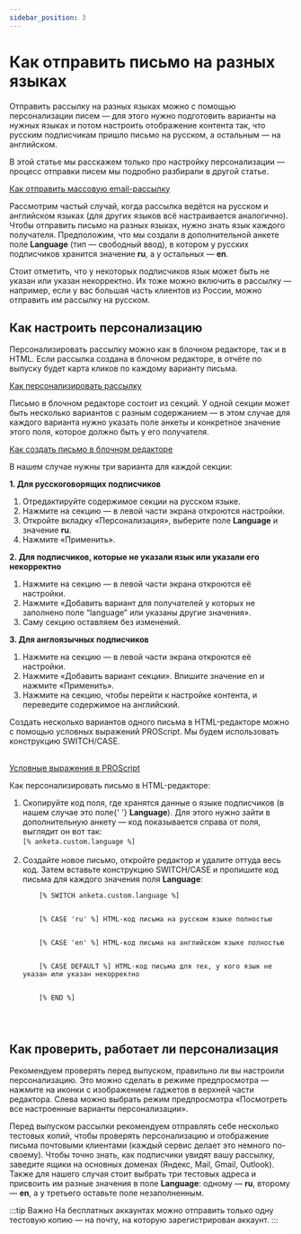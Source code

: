 ```yaml
---
sidebar_position: 3
---
```



# Как отправить письмо на разных языках

Отправить рассылку на разных языках можно с помощью персонализации писем — для этого нужно подготовить варианты на нужных языках и потом настроить отображение контента так, что русским подписчикам пришло письмо на русском, а остальным — на английском.

В этой статье мы расскажем только про настройку персонализации — процесс отправки писем мы подробно разбирали в другой статье.

[Как отправить массовую email-рассылку](https://docs.sendsay.ru//email-campaigns/create-your-campaign/how-to-send-email-campaign) <br/>

Рассмотрим частый случай, когда рассылка ведётся на русском и английском языках (для других языков всё настраивается аналогично). Чтобы отправить письмо на разных языках, нужно знать язык каждого получателя. Предположим, что мы создали в дополнительной анкете поле **Language** (тип — свободный ввод), в котором у русских подписчиков хранится значение **ru**, а у остальных — **en**.

Стоит отметить, что у некоторых подписчиков язык может быть не указан или указан некорректно. Их тоже можно включить в рассылку — например, если у вас большая часть клиентов из России, можно отправить им рассылку на русском.

## Как настроить персонализацию

Персонализировать рассылку можно как в блочном редакторе, так и в HTML. Если рассылка создана в блочном редакторе, в отчёте по выпуску будет карта кликов по каждому варианту письма.

[Как персонализировать рассылку](https://docs.sendsay.ru/email-campaigns/personalization/how-to-personalize-campaign)

<Tabs>
<TabItem value="key1" label="В блочном редакторе" default>

Письмо в блочном редакторе состоит из секций. У одной секции может быть несколько вариантов с разным содержанием — в этом случае для каждого варианта нужно указать поле анкеты и конкретное значение этого поля, которое должно быть у его получателя. <br/>

[Как создать письмо в блочном редакторе](https://docs.sendsay.ru/email-campaigns/create-your-campaign/drag-and-drop-editor) <br/>

В нашем случае нужны три варианта для каждой секции:

<b> 1. Для русскоговорящих подписчиков </b>
<ol>
  <li>Отредактируйте содержимое секции на русском языке.</li>
  <li>Нажмите на секцию — в левой части экрана откроются настройки.</li>
  <li>
    Откройте вкладку «Персонализация», выберите поле <b>Language</b> и значение <b>ru</b>.
  </li>
  <li>Нажмите «Применить».</li>
</ol>
<b> 2. Для подписчиков, которые не указали язык или указали его некорректно </b>
<ol>
  <li>Нажмите на секцию — в левой части экрана откроются её настройки.</li>
  <li>
    Нажмите «Добавить вариант для получателей у которых не заполнено поле “language” или указаны
    другие значения».
  </li>
  <li>Саму секцию оставляем без изменений.</li>
</ol>
<b> 3. Для англоязычных подписчиков </b>
<ol>
  <li>Нажмите на секцию — в левой части экрана откроются её настройки.</li>
  <li>Нажмите «Добавить вариант секции». Впишите значение en и нажмите «Применить».</li>
  <li>
    Нажмите на секцию, чтобы перейти к настройке контента, и переведите содержимое на английский.
  </li>
</ol>

</TabItem>
<TabItem value="key2" label="В HTML-редакторе">
Создать несколько вариантов одного письма в HTML-редакторе можно с помощью условных выражений PROScript. Мы будем использовать конструкцию SWITCH/CASE.<br/>
<br/>

[Условные выражения в PROScript](https://docs.sendsay.ru/proscript/conditionals)

Как персонализировать письмо в HTML-редакторе:

<ol>
  <li>
    Скопируйте код поля, где хранятся данные о языке подписчиков (в нашем случае это поле{' '}
    <b>Language</b>). Для этого нужно зайти в дополнительную анкету — код показывается справа от
    поля, выглядит он вот так:
    <br />
    <code>[% anketa.custom.language %]</code>
  </li>
  <br />
  <li>
    Создайте новое письмо, откройте редактор и удалите оттуда весь код. Затем вставьте конструкцию
    SWITCH/CASE и пропишите код письма для каждого значения поля <b>Language</b>:
  </li>
  <code>
    [% SWITCH anketa.custom.language %]
    <br />
    [% CASE 'ru' %] HTML-код письма на русском языке полностью
    <br />
    [% CASE 'en' %] HTML-код письма на английском языке полностью
    <br />
    [% CASE DEFAULT %] HTML-код письма для тех, у кого язык не указан или указан некорректно
    <br />
    [% END %]
    <br />
  </code>
</ol>

</TabItem>
</Tabs>

## Как проверить, работает ли персонализация

Рекомендуем проверять перед выпуском, правильно ли вы настроили персонализацию. Это можно сделать в режиме предпросмотра — нажмите на иконки с изображением гаджетов в верхней части редактора. Слева можно выбрать режим предпросмотра «Посмотреть все настроенные варианты персонализации».

Перед выпуском рассылки рекомендуем отправлять себе несколько тестовых копий, чтобы проверять персонализацию и отображение письма почтовыми клиентами (каждый сервис делает это немного по-своему). Чтобы точно знать, как подписчики увидят вашу рассылку, заведите ящики на основных доменах (Яндекс, Mail, Gmail, Outlook). Также для нашего случая стоит выбрать три тестовых адреса и присвоить им разные значения в поле **Language**: одному — **ru**, второму — **en**, а у третьего оставьте поле незаполненным.

:::tip Важно
На бесплатных аккаунтах можно отправить только одну тестовую копию — на почту, на которую зарегистрирован аккаунт.
:::
